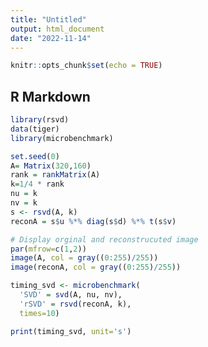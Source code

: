 ---
title: "Untitled"
output: html_document
date: "2022-11-14"
---

```{r setup, include=FALSE}
knitr::opts_chunk$set(echo = TRUE)
```

## R Markdown
```{r}
library(rsvd)
data(tiger)
library(microbenchmark)
```

```{r}
set.seed(0)
A= Matrix(320,160)
rank = rankMatrix(A)
k=1/4 * rank
nu = k
nv = k
s <- rsvd(A, k)
reconA = s$u %*% diag(s$d) %*% t(s$v) 
```

```{r}
# Display orginal and reconstrucuted image
par(mfrow=c(1,2))
image(A, col = gray((0:255)/255))
image(reconA, col = gray((0:255)/255))
```
```{r}
timing_svd <- microbenchmark(
  'SVD' = svd(A, nu, nv),
  'rSVD' = rsvd(reconA, k),
  times=10)

print(timing_svd, unit='s')

```

